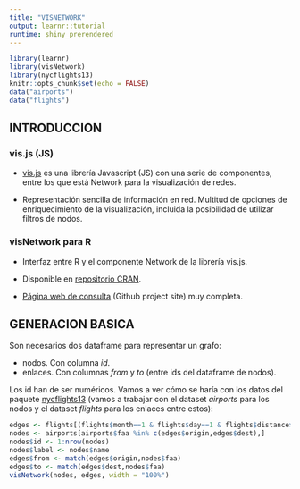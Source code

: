 ```yaml
---
title: "VISNETWORK"
output: learnr::tutorial
runtime: shiny_prerendered
---
```


```r
library(learnr)
library(visNetwork)
library(nycflights13)
knitr::opts_chunk$set(echo = FALSE)
data("airports")
data("flights")
```

## INTRODUCCION

### vis.js (JS)

- <a href="http://visjs.org" target="_blank">vis.js</a> es una librería Javascript (JS) con una serie de componentes, entre los que está Network para la visualización de redes.

- Representación sencilla de información en red. Multitud de opciones de enriquecimiento de la visualización, incluida la posibilidad de utilizar filtros de nodos.

### visNetwork para R

- Interfaz entre R y el componente Network de la librería vis.js.

- Disponible en <a href="https://cran.r-project.org/web/packages/visNetwork/index.html" target="_blank">repositorio CRAN</a>.

- <a href="https://datastorm-open.github.io/visNetwork/" target="_blank">Página web de consulta</a> (Github project site) muy completa.

## GENERACION BASICA

Son necesarios dos dataframe para representar un grafo:

- nodos. Con columna *id*.
- enlaces. Con columnas *from* y *to* (entre ids del dataframe de nodos).

Los id han de ser numéricos. Vamos a ver cómo se haría con los datos del paquete <a href="https://cran.r-project.org/web/packages/nycflights13/nycflights13.pdf" target="_blank">nycflights13</a> (vamos a trabajar con el dataset *airports* para los nodos y el dataset *flights* para los enlaces entre estos):

```r
edges <- flights[(flights$month==1 & flights$day==1 & flights$distance>2000),]
nodes <- airports[airports$faa %in% c(edges$origin,edges$dest),]
nodes$id <- 1:nrow(nodes)
nodes$label <- nodes$name
edges$from <- match(edges$origin,nodes$faa)
edges$to <- match(edges$dest,nodes$faa)
visNetwork(nodes, edges, width = "100%")
```
